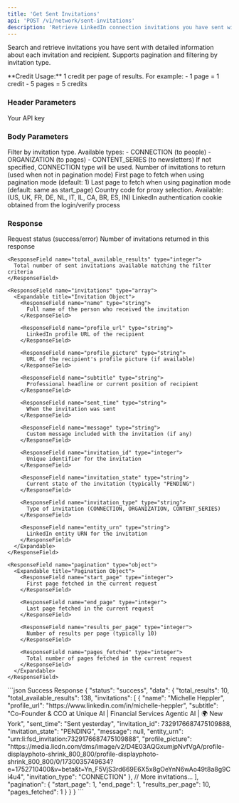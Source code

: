 ```yaml
---
title: 'Get Sent Invitations'
api: 'POST /v1/network/sent-invitations'
description: 'Retrieve LinkedIn connection invitations you have sent with pagination and filtering'
---
```


Search and retrieve invitations you have sent with detailed information about each invitation and recipient. Supports pagination and filtering by invitation type.

<Note>
  **Credit Usage:** 1 credit per page of results. For example:
  - 1 page = 1 credit
  - 5 pages = 5 credits
</Note>

### Header Parameters

<ParamField header="x-api-key" type="string" required>
  Your API key
</ParamField>

### Body Parameters

<ParamField body="invitation_type" type="string" default="CONNECTION">
  Filter by invitation type. Available types:
  - CONNECTION (to people)
  - ORGANIZATION (to pages)
  - CONTENT_SERIES (to newsletters)
  If not specified, CONNECTION type will be used.
</ParamField>

<ParamField body="total_results" type="integer" default="10">
  Number of invitations to return (used when not in pagination mode)
</ParamField>

<ParamField body="start_page" type="integer">
  First page to fetch when using pagination mode (default: 1)
</ParamField>

<ParamField body="end_page" type="integer">
  Last page to fetch when using pagination mode (default: same as start_page)
</ParamField>

<ParamField body="country" type="string" default="FR">
  Country code for proxy selection. Available: (US, UK, FR, DE, NL, IT, IL, CA, BR, ES, IN)
</ParamField>

<ParamField body="login_token" type="string" required>
  LinkedIn authentication cookie obtained from the login/verify process
</ParamField>

### Response

<ResponseField name="status" type="string">
  Request status (success/error)
</ResponseField>

<ResponseField name="data" type="object">
  <Expandable title="Properties">
    <ResponseField name="total_results" type="integer">
      Number of invitations returned in this response
    </ResponseField>

    <ResponseField name="total_available_results" type="integer">
      Total number of sent invitations available matching the filter criteria
    </ResponseField>

    <ResponseField name="invitations" type="array">
      <Expandable title="Invitation Object">
        <ResponseField name="name" type="string">
          Full name of the person who received the invitation
        </ResponseField>

        <ResponseField name="profile_url" type="string">
          LinkedIn profile URL of the recipient
        </ResponseField>

        <ResponseField name="profile_picture" type="string">
          URL of the recipient's profile picture (if available)
        </ResponseField>

        <ResponseField name="subtitle" type="string">
          Professional headline or current position of recipient
        </ResponseField>

        <ResponseField name="sent_time" type="string">
          When the invitation was sent
        </ResponseField>

        <ResponseField name="message" type="string">
          Custom message included with the invitation (if any)
        </ResponseField>

        <ResponseField name="invitation_id" type="integer">
          Unique identifier for the invitation
        </ResponseField>

        <ResponseField name="invitation_state" type="string">
          Current state of the invitation (typically "PENDING")
        </ResponseField>

        <ResponseField name="invitation_type" type="string">
          Type of invitation (CONNECTION, ORGANIZATION, CONTENT_SERIES)
        </ResponseField>

        <ResponseField name="entity_urn" type="string">
          LinkedIn entity URN for the invitation
        </ResponseField>
      </Expandable>
    </ResponseField>

    <ResponseField name="pagination" type="object">
      <Expandable title="Pagination Object">
        <ResponseField name="start_page" type="integer">
          First page fetched in the current request
        </ResponseField>

        <ResponseField name="end_page" type="integer">
          Last page fetched in the current request
        </ResponseField>

        <ResponseField name="results_per_page" type="integer">
          Number of results per page (typically 10)
        </ResponseField>

        <ResponseField name="pages_fetched" type="integer">
          Total number of pages fetched in the current request
        </ResponseField>
      </Expandable>
    </ResponseField>
  </Expandable>
</ResponseField>

<ResponseExample>
```json Success Response
{
  "status": "success",
  "data": {
    "total_results": 10,
    "total_available_results": 138,
    "invitations": [
      {
        "name": "Michelle Heppler",
        "profile_url": "https://www.linkedin.com/in/michelle-heppler",
        "subtitle": "Co-Founder & CCO at Unique AI | Financial Services Agentic AI | 🌍 New York",
        "sent_time": "Sent yesterday",
        "invitation_id": 7329176687475109888,
        "invitation_state": "PENDING",
        "message": null,
        "entity_urn": "urn:li:fsd_invitation:7329176687475109888",
        "profile_picture": "https://media.licdn.com/dms/image/v2/D4E03AQGxumjpNvfVgA/profile-displayphoto-shrink_800_800/profile-displayphoto-shrink_800_800/0/1730035749634?e=1752710400&v=beta&t=Yn_F5VjS3rd669E6X5x8gOeYnN6wAo49t8a8g9Ci4u4",
        "invitation_type": "CONNECTION"
      },
      // More invitations...
    ],
    "pagination": {
      "start_page": 1,
      "end_page": 1,
      "results_per_page": 10,
      "pages_fetched": 1
    }
  }
}
```
</ResponseExample>
